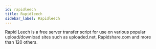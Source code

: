 ```yaml
---
id: rapidleech
title: Rapidleech
sidebar_label: Rapidleech
---
```


Rapid Leech is a free server transfer script for use on various popular upload/download sites such as uploaded.net, Rapidshare.com and more than 120 others.